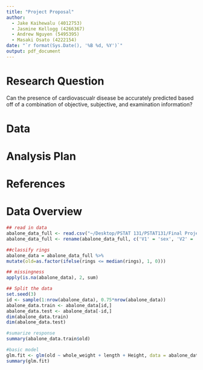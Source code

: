 ```yaml
---
title: "Project Proposal"
author: 
  - Jake Kaihewalu (4012753)
  - Jasmine Kellogg (4266367)
  - Andrew Nguyen (5495395)
  - Masaki Osato (4222154)
date: "`r format(Sys.Date(), '%B %d, %Y')`"
output: pdf_document
---
```


# Research Question
Can the presence of cardiovascualr disease be accurately predicted based off of a combination of objective, subjective, and examination information?

# Data 

# Analysis Plan

# References

\newpage

# Data Overview

```r
## read in data
abalone_data_full <- read.csv("~/Desktop/PSTAT 131/PSTAT131/Final Project/abalone_data.csv", header=FALSE)
abalone_data_full <- rename(abalone_data_full, c('V1' = 'sex', 'V2' = 'length', 'V3' = 'diameter', 'V4' = 'Height', 'V5'='whole_weight', 'V6' = 'shucked_weight', 'V7' = 'viscera_weight', 'V8' = 'shell_weight', 'V9' = 'rings'))

##classify rings
abalone_data = abalone_data_full %>%
mutate(old=as.factor(ifelse(rings <= median(rings), 1, 0)))

## missingness
apply(is.na(abalone_data), 2, sum)
```

```r
## Split the data 
set.seed(3)
id <- sample(1:nrow(abalone_data), 0.75*nrow(abalone_data))
abalone_data.train <- abalone_data[id,]
abalone_data.test <- abalone_data[-id,]
dim(abalone_data.train)
dim(abalone_data.test)
```

```r
#sumarize response
summary(abalone_data.train$old)
```

```r
#basic model
glm.fit <- glm(old ~ whole_weight + length + Height, data = abalone_data.train, family = binomial)
summary(glm.fit)
```

